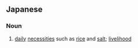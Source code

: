 ==Japanese==
{{ja-kanjitab|べい|えん|yomi=on}}

===Noun===
{{ja-noun|kyu=米鹽|べいえん}}

# [[daily]] [[necessities]] such as [[rice]] and [[salt]]; [[livelihood]]